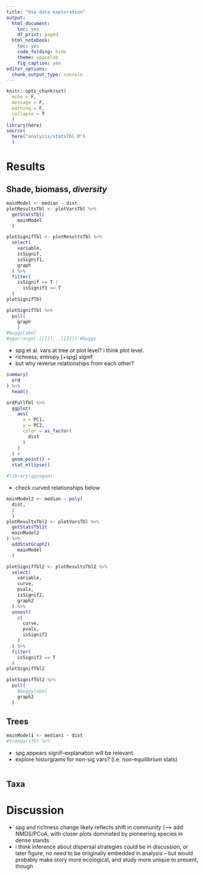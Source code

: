 ```yaml
---
title: "Osa data exploration"
output:
  html_document:
    toc: yes
    df_print: paged
  html_notebook:
    toc: yes
    code_folding: hide
    theme: spacelab
    fig_caption: yes
editor_options:
  chunk_output_type: console
---
```


```r
knitr::opts_chunk$set(
  echo = F,
  message = F,
  warning = F,
  collapse = T
  )
library(here)
source(
  here("analysis/statsTbl.R")
  )
```

# Results

## Shade, biomass, *diversity*

```r
mainModel <- median ~ dist
plotResultsTbl <- plotVarsTbl %>%
  getStatsTbl(
    mainModel
  )
```


```r
plotSignifTbl <- plotResultsTbl %>%
  select(
    variable,
    isSignif,
    isSignif1,
    graph
  ) %>%
  filter(
    isSignif == T |
      isSignif1 == T
  )
plotSignifTbl
```

```r
plotSignifTbl %>%
  pull(
    graph
    )
#buggyLabel
#ggarrange(.[[1]], .[[2]]) #buggy
```


-   spg et al. vars at tree or plot level? i think plot level.
-   richness, entropy [+spg] signif
- but why reverse relationships from each other?

```r
summary(
  ord
) %>%
  head()
```

```r
ordFullTbl %>%
  ggplot(
    aes(
      x = PC1,
      y = PC2,
      color = as_factor(
        dist
      )
    )
  ) +
  geom_point() +
  stat_ellipse()

#library(ggvegan)
```


- check curved relationships below

```r
mainModel2 <- median ~ poly(
  dist,
  2
  )
plotResultsTbl2 <- plotVarsTbl %>%
  getStatsTbl2(
  mainModel2
) %>%
  addStatGraph2(
    mainModel
  )
```

```r
plotSignifTbl2 <- plotResultsTbl2 %>%
  select(
    variable,
    curve,
    pvals,
    isSignif2,
    graph2
  ) %>%
  unnest(
    c(
      curve,
      pvals,
      isSignif2
    )
  ) %>%
  filter(
    isSignif2 == T
  )
plotSignifTbl2
```

```r
plotSignifTbl2 %>%
  pull(
    #buggylabel
    graph2
  )
```



## Trees

```r
mainModel1 <- median1 ~ dist
#treeVarsTbl %>%
```

-   spg appears signif--explanation will be relevant
-   explore historgrams for non-sig vars? (i.e. non-equilibrium stats)

```r

```


## Taxa


# Discussion

-   spg and richness change likely reflects shift in community (--\> add NMDS/PCoA, with closer plots dominated by pioneering species in dense stands
-   i think inference about dispersal strategies could be in discussion, or later figure, no need to be oriiginally embedded in analysis -- but would probably make story more ecological, and study more unique to present, though
